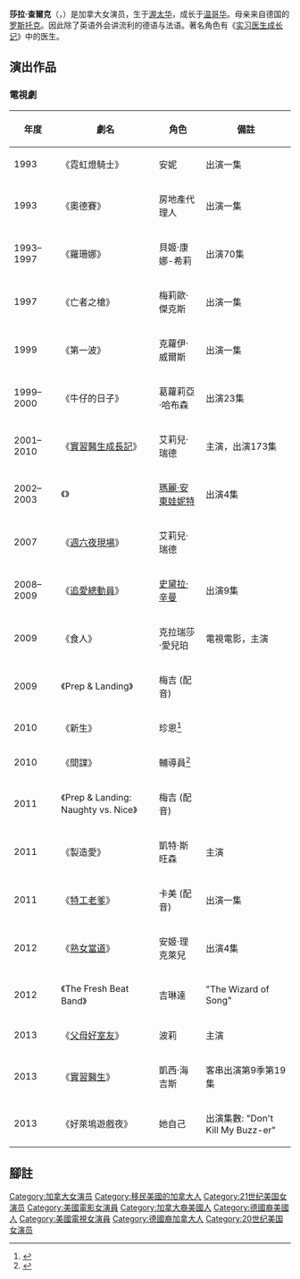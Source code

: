 {{Infobox person
| name         = 莎拉·查爾克
| image        = SarahChalkeDec08.jpg
| caption      = 攝於2008年12月
| alt          =
| other_names  = 莎拉·路易斯·克莉絲汀·查克<br>莎拉·凱珊卓·查克
| birth_date   = {{Birth date and age|mf=yes|1976|8|27}}
| birth_place  = {{CAN}}[[安大略省|安大略省]][[渥太華|渥太華]]
| occupation   = [[女演員|女演員]]
| partner      = 傑米·艾菲菲
| children = 1
| years_active = 1984–至今
}}

'''莎拉·查爾克'''（{{lang-en|Sarah Chalke}}，{{bd|1976年|8月27日||}}）是加拿大女演员，生于[[渥太华|渥太华]]，成长于[[温哥华|温哥华]]。母亲来自德国的[[罗斯托克|罗斯托克]]。因此除了英语外会讲流利的德语与法语。著名角色有《[[实习医生成长记|实习医生成长记]]》中的{{link-en|艾略特·瑞德|Elliot Reid}}医生。

==演出作品==
===電視劇===
{| class="wikitable"
|-
! 年度
! 劇名
! 角色
! 備註
|-
| 1993
| 《霓虹燈騎士》
| 安妮
| 出演一集
|-
| 1993
| 《奧德賽》
| 房地產代理人
| 出演一集
|-
| 1993–1997
| 《羅珊娜》
| 貝姬·康娜-希莉
| 出演70集
|-
| 1997
| 《亡者之槍》
| 梅莉歐·傑克斯
| 出演一集
|-
| 1999
| 《第一波》
| 克蘿伊·威爾斯
| 出演一集
|-
| 1999–2000
| 《牛仔的日子》
| 葛蘿莉亞·哈布森
| 出演23集
|-
| 2001–2010
| 《[[實習醫生成長記|實習醫生成長記]]》
| 艾莉兒·瑞德
| 主演，出演173集
|-
| 2002–2003
| 《{{le|克隆高中|Clone High}}》
| [[玛丽·安托瓦内特|瑪麗·安東娃妮特]]
| 出演4集
|-
| 2007
| 《[[週六夜現場|週六夜現場]]》
| 艾莉兒·瑞德
|
|-
| 2008–2009
| 《[[老爸老媽的浪漫史|追愛總動員]]》
| [[追愛總動員角色列表#次要角色(Secondary_characters)|史黛拉·辛曼]]
| 出演9集
|-
| 2009
| 《食人》
| 克拉瑞莎·愛兒珀
| 電視電影，主演
|-
| 2009
| 《Prep & Landing》
| 梅吉 (配音)
| 
|-
| 2010
| 《新生》
| 珍恩<ref name=EW03Feb2010>{{cite news | url=http://ausiellofiles.ew.com/2010/02/03/pilot-intel-sarah-chalke-joins-abcs-freshman/ | title=Pilot Intel: Sarah Chalke joins ABC's 'Freshman' | first=Michael | last=Ausiello | publisher=''[[Entertainment_Weekly|Entertainment Weekly]]'' | date=February 3, 2010 | accessdate=May 18, 2010 | deadurl=yes | archiveurl=https://web.archive.org/web/20100824170400/http://ausiellofiles.ew.com/2010/02/03/pilot-intel-sarah-chalke-joins-abcs-freshman/ | archivedate=2010年8月24日 }}</ref>
|
|-
| 2010
| 《間諜》
| 輔導員<ref name=EW13Apr2010>{{cite news | url=http://ausiellofiles.ew.com/2010/04/13/sarah-chalke-cbs-team-spitz/ | title=Pilot Intel: Sarah Chalke joins 'Team Spitz' | first=Michael | last=Ausiello | publisher=''[[Entertainment_Weekly|Entertainment Weekly]]'' | date=April 13, 2010 | accessdate=May 18, 2010 | deadurl=yes | archiveurl=https://web.archive.org/web/20100417085648/http://ausiellofiles.ew.com/2010/04/13/sarah-chalke-cbs-team-spitz/ | archivedate=2010年4月17日 }}</ref>
|
|-
| 2011
| 《Prep & Landing: Naughty vs. Nice》
| 梅吉 (配音)
| 
|-
| 2011
| 《製造愛》
| 凱特·斯旺森
| 主演
|-
| 2011
| 《[[特工老爹|特工老爹]]》
| 卡美 (配音)
| 出演一集
|-
| 2012
| 《[[熟女鎮|熟女當道]]》
| 安姬·理克萊兒
| 出演4集
|-
| 2012
| 《The Fresh Beat Band》
| 吉琳達
| "The Wizard of Song"
|-
|2013
|《[[父母好室友|父母好室友]]》
|波莉
|主演
|-
|2013
|《[[實習醫生_(電視劇)|實習醫生]]》
|凱西·海吉斯
|客串出演第9季第19集
|-
|2013
|《好萊塢遊戲夜》
|她自己
|出演集數: "Don't Kill My Buzz-er"
|}

==腳註==
{{reflist}}

{{Authority control}}
{{DEFAULTSORT: Chalke, Sarah}}
[[Category:加拿大女演员|Category:加拿大女演员]]
[[Category:移民美國的加拿大人|Category:移民美國的加拿大人]]
[[Category:21世纪美国女演员|Category:21世纪美国女演员]]
[[Category:美國電影女演員|Category:美國電影女演員]]
[[Category:加拿大裔美國人|Category:加拿大裔美國人]]
[[Category:德國裔美國人|Category:德國裔美國人]]
[[Category:美國電視女演員|Category:美國電視女演員]]
[[Category:德國裔加拿大人|Category:德國裔加拿大人]]
[[Category:20世纪美国女演员|Category:20世纪美国女演员]]
